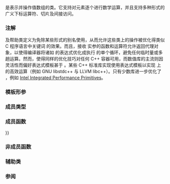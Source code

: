 {{cpp/title|valarray}}
{{cpp/numeric/valarray/navbar}}
{{ddcl|header=valarray|
template&lt; class T &gt;
class valarray;
}}

{{tt|std::valarray}} 是表示并操作值数组的类。它支持对元素逐个进行数学运算，并且支持多种形式的广义下标运算符、切片及间接访问。

===注解===
{{tt|std::valarray}} 及帮助类定义为免除某些形式的别名使用，从而允许这些类上的操作被优化得类似 C 程序语言中关键词 {{ltt|c/language/restrict}} 的效果。而且，接收 {{tt|valarray}} 实参的函数和运算符允许返回代理对象，以使得编译器将诸如 {{c|1=v1 = a * v2 + v3;}} 的表达式优化成执行 {{c|1=v1[i] = a * v2[i] + v3[i];}} 的单个循环，避免任何临时量或多趟运算。然而，{{enwiki|expression templates|表达式模板}}使得同样的优化技巧对任何 C++ 容器可用，而数值库的主流则因灵活性而偏好表达式模板甚于 {{tt|valarray}}。某些 C++ 标准库实现使用表达式模板以实现 {{tt|std::valarray}} 上的高效运算（例如 GNU libstdc++ 与 LLVM libc++）。只有少数库进一步优化了 {{tt|valarray}}，例如 [https://software.intel.com/en-us/node/684140 Intel Integrated Performance Primitives]。

===模板形参===
{{par begin}}
{{par|T|元素的类型。类型必须满足{{named req|NumericType}}}}
{{par end}}

===成员类型===
{{dsc begin}}
{{dsc hitem|成员类型|定义}}
{{dsc|{{tt|value_type}}|{{tt|T}}}}
{{dsc end}}

===成员函数===
{{dsc begin}}
{{dsc inc|cpp/numeric/valarray/dsc valarray}}
{{dsc inc|cpp/numeric/valarray/dsc ~valarray}}
{{dsc inc|cpp/numeric/valarray/dsc operator{{=}}}}
{{dsc inc|cpp/numeric/valarray/dsc operator_at}}
{{dsc inc|cpp/numeric/valarray/dsc operator_arith}}
{{dsc inc|cpp/numeric/valarray/dsc operator_arith2}}
{{dsc inc|cpp/numeric/valarray/dsc swap}}
{{dsc inc|cpp/numeric/valarray/dsc size}}
{{dsc inc|cpp/numeric/valarray/dsc resize}}
{{dsc inc|cpp/numeric/valarray/dsc sum}}
{{dsc inc|cpp/numeric/valarray/dsc min}}
{{dsc inc|cpp/numeric/valarray/dsc max}}
{{dsc inc|cpp/numeric/valarray/dsc shift}}
{{dsc inc|cpp/numeric/valarray/dsc cshift}}
{{dsc inc|cpp/numeric/valarray/dsc apply}}
{{dsc end}}

===非成员函数===
{{dsc begin}}
{{dsc inc|cpp/numeric/valarray/dsc swap2}}
{{dsc inc|cpp/numeric/valarray/dsc begin2}}
{{dsc inc|cpp/numeric/valarray/dsc end2}}
{{dsc inc|cpp/numeric/valarray/dsc operator_arith3}}
{{dsc inc|cpp/numeric/valarray/dsc operator_cmp}}
{{dsc inc|cpp/numeric/valarray/dsc abs}}

{{dsc h2|指数函数}}
{{dsc inc|cpp/numeric/valarray/dsc exp}}
{{dsc inc|cpp/numeric/valarray/dsc log}}
{{dsc inc|cpp/numeric/valarray/dsc log10}}

{{dsc h2|幂函数}}
{{dsc inc|cpp/numeric/valarray/dsc pow}}
{{dsc inc|cpp/numeric/valarray/dsc sqrt}}

{{dsc h2|三角函数}}
{{dsc inc|cpp/numeric/valarray/dsc sin}}
{{dsc inc|cpp/numeric/valarray/dsc cos}}
{{dsc inc|cpp/numeric/valarray/dsc tan}}
{{dsc inc|cpp/numeric/valarray/dsc asin}}
{{dsc inc|cpp/numeric/valarray/dsc acos}}
{{dsc inc|cpp/numeric/valarray/dsc atan}}
{{dsc inc|cpp/numeric/valarray/dsc atan2}}

{{dsc h2|双曲函数}}
{{dsc inc|cpp/numeric/valarray/dsc sinh}}
{{dsc inc|cpp/numeric/valarray/dsc cosh}}
{{dsc inc|cpp/numeric/valarray/dsc tanh}}
{{dsc end}}

===辅助类===
{{dsc begin}}
{{dsc inc|cpp/numeric/valarray/dsc slice}}
{{dsc inc|cpp/numeric/valarray/dsc slice_array}}
{{dsc inc|cpp/numeric/valarray/dsc gslice}}
{{dsc inc|cpp/numeric/valarray/dsc gslice_array}}
{{dsc inc|cpp/numeric/valarray/dsc mask_array}}
{{dsc inc|cpp/numeric/valarray/dsc indirect_array}}
{{dsc end}}

==={{rl|deduction_guides|推导指引}}{{mark since c++17}}===

===参阅===
{{dsc begin}}
{{dsc inc|cpp/numeric/simd/dsc simd}}
{{dsc inc|cpp/numeric/simd/dsc simd_mask}}
{{dsc inc|cpp/experimental/simd/dsc simd}}
{{dsc inc|cpp/experimental/simd/dsc simd_mask}}
{{dsc end}}

{{langlinks|de|en|es|fr|it|ja|pt|ru}}